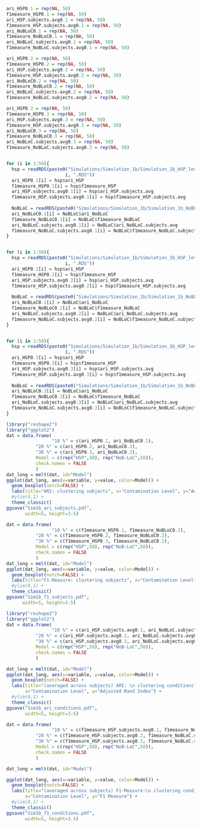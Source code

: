 

```r
ari_HSP0.1 = rep(NA, 50)
f1measure_HSP0.1 = rep(NA, 50)
ari_HSP.subjects.avg0.1 = rep(NA, 50)
f1measure_HSP.subjects.avg0.1 = rep(NA, 50)
ari_NoBLoC0.1 = rep(NA, 50)
f1measure_NoBLoC0.1 = rep(NA, 50)
ari_NoBLoC.subjects.avg0.1 = rep(NA, 50)
f1measure_NoBLoC.subjects.avg0.1 = rep(NA, 50)

ari_HSP0.2 = rep(NA, 50)
f1measure_HSP0.2 = rep(NA, 50)
ari_HSP.subjects.avg0.2 = rep(NA, 50)
f1measure_HSP.subjects.avg0.2 = rep(NA, 50)
ari_NoBLoC0.2 = rep(NA, 50)
f1measure_NoBLoC0.2 = rep(NA, 50)
ari_NoBLoC.subjects.avg0.2 = rep(NA, 50)
f1measure_NoBLoC.subjects.avg0.2 = rep(NA, 50)

ari_HSP0.3 = rep(NA, 50)
f1measure_HSP0.3 = rep(NA, 50)
ari_HSP.subjects.avg0.3 = rep(NA, 50)
f1measure_HSP.subjects.avg0.3 = rep(NA, 50)
ari_NoBLoC0.3 = rep(NA, 50)
f1measure_NoBLoC0.3 = rep(NA, 50)
ari_NoBLoC.subjects.avg0.3 = rep(NA, 50)
f1measure_NoBLoC.subjects.avg0.3 = rep(NA, 50)


for (i in 1:50){
  hsp = readRDS(paste0("Simulations/Simulation_1b/Simulation_1b_HSP_level10/Simulation_1b_HSP_level10_Results/HSP_Simulation_Results_Seeds",
                      i, ".RDS"))
  ari_HSP0.1[i] = hsp$ari_HSP
  f1measure_HSP0.1[i] = hsp$f1measure_HSP
  ari_HSP.subjects.avg0.1[i] = hsp$ari_HSP.subjects.avg
  f1measure_HSP.subjects.avg0.1[i] = hsp$f1measure_HSP.subjects.avg
  
  NoBLoC = readRDS(paste0("Simulations/Simulation_1b/Simulation_1b_NoBLoC_level10_Results/NoBLoC_Simulation_Results_Seeds", i, ".RDS"))
  ari_NoBLoC0.1[i] = NoBLoC$ari_NoBLoC
  f1measure_NoBLoC0.1[i] = NoBLoC$f1measure_NoBLoC
  ari_NoBLoC.subjects.avg0.1[i] = NoBLoC$ari_NoBLoC.subjects.avg
  f1measure_NoBLoC.subjects.avg0.1[i] = NoBLoC$f1measure_NoBLoC.subjects.avg
}


for (i in 1:50){
  hsp = readRDS(paste0("Simulations/Simulation_1b/Simulation_1b_HSP_level20/Simulation_1b_HSP_level20_Results/HSP_Simulation_Results_Seeds",
                      i, ".RDS"))
  ari_HSP0.2[i] = hsp$ari_HSP
  f1measure_HSP0.2[i] = hsp$f1measure_HSP
  ari_HSP.subjects.avg0.2[i] = hsp$ari_HSP.subjects.avg
  f1measure_HSP.subjects.avg0.2[i] = hsp$f1measure_HSP.subjects.avg
  
  NoBLoC = readRDS(paste0("Simulations/Simulation_1b/Simulation_1b_NoBLoC_level20_Results/NoBLoC_Simulation_Results_Seeds", i, ".RDS"))
  ari_NoBLoC0.2[i] = NoBLoC$ari_NoBLoC
  f1measure_NoBLoC0.2[i] = NoBLoC$f1measure_NoBLoC
  ari_NoBLoC.subjects.avg0.2[i] = NoBLoC$ari_NoBLoC.subjects.avg
  f1measure_NoBLoC.subjects.avg0.2[i] = NoBLoC$f1measure_NoBLoC.subjects.avg
}


for (i in 1:50){
  hsp = readRDS(paste0("Simulations/Simulation_1b/Simulation_1b_HSP_level30/Simulation_1b_HSP_level30_Results/HSP_Simulation_Results_Seeds",
                      i, ".RDS"))
  ari_HSP0.3[i] = hsp$ari_HSP
  f1measure_HSP0.3[i] = hsp$f1measure_HSP
  ari_HSP.subjects.avg0.3[i] = hsp$ari_HSP.subjects.avg
  f1measure_HSP.subjects.avg0.3[i] = hsp$f1measure_HSP.subjects.avg
  
  NoBLoC = readRDS(paste0("Simulations/Simulation_1b/Simulation_1b_NoBLoC_level30_Results/NoBLoC_Simulation_Results_Seeds", i, ".RDS"))
  ari_NoBLoC0.3[i] = NoBLoC$ari_NoBLoC
  f1measure_NoBLoC0.3[i] = NoBLoC$f1measure_NoBLoC
  ari_NoBLoC.subjects.avg0.3[i] = NoBLoC$ari_NoBLoC.subjects.avg
  f1measure_NoBLoC.subjects.avg0.3[i] = NoBLoC$f1measure_NoBLoC.subjects.avg
}
```






```r
library("reshape2")
library("ggplot2")
dat = data.frame(
                 "10 %" = c(ari_HSP0.1, ari_NoBLoC0.1),
           "20 %" = c(ari_HSP0.2, ari_NoBLoC0.2),
           "30 %" = c(ari_HSP0.3, ari_NoBLoC0.3),
           Model = c(rep("HSP",50), rep("NoB-LoC",50)),
           check.names = FALSE
           )
dat_long = melt(dat, id="Model")
ggplot(dat_long, aes(x=variable, y=value, color=Model)) +
  geom_boxplot(notch=FALSE) +
  labs(title="ARI: clustering subjects", x="Contamination Level", y="Adjusted Rand Index") +
  #ylim(0,1) +
  theme_classic()
ggsave("Sim1b_ari_subjects.pdf", 
       width=5, height=3.5)

dat = data.frame(
                 "10 %" = c(f1measure_HSP0.1, f1measure_NoBLoC0.1),
           "20 %" = c(f1measure_HSP0.2, f1measure_NoBLoC0.2),
           "30 %" = c(f1measure_HSP0.3, f1measure_NoBLoC0.3),
           Model = c(rep("HSP",50), rep("NoB-LoC",50)),
           check.names = FALSE
           )
dat_long = melt(dat, id="Model")
ggplot(dat_long, aes(x=variable, y=value, color=Model)) +
  geom_boxplot(notch=FALSE) +
  labs(title="F1-Measure: clustering subjects", x="Contamination Level", y="F1-Measure") +
  #ylim(0,1) +
  theme_classic()
ggsave("Sim1b_f1_subjects.pdf", 
      width=5, height=3.5)

library("reshape2")
library("ggplot2")
dat = data.frame(
                 "10 %" = c(ari_HSP.subjects.avg0.1, ari_NoBLoC.subjects.avg0.1),
           "20 %" = c(ari_HSP.subjects.avg0.2, ari_NoBLoC.subjects.avg0.2),
           "30 %" = c(ari_HSP.subjects.avg0.3, ari_NoBLoC.subjects.avg0.3),
           Model = c(rep("HSP",50), rep("NoB-LoC",50)),
           check.names = FALSE
           )

dat_long = melt(dat, id="Model")
ggplot(dat_long, aes(x=variable, y=value, color=Model)) +
  geom_boxplot(notch=FALSE) +
  labs(title="(averaged across subjects) ARI: \n clustering conditions", 
       x="Contamination Level", y="Adjusted Rand Index") +
  #ylim(0,1) +
  theme_classic()
ggsave("Sim1b_ari_conditions.pdf", 
       width=5, height=3.5)

dat = data.frame(
                 "10 %" = c(f1measure_HSP.subjects.avg0.1, f1measure_NoBLoC.subjects.avg0.1),
           "20 %" = c(f1measure_HSP.subjects.avg0.2, f1measure_NoBLoC.subjects.avg0.2),
           "30 %" = c(f1measure_HSP.subjects.avg0.3, f1measure_NoBLoC.subjects.avg0.3),
           Model = c(rep("HSP",50), rep("NoB-LoC",50)),
           check.names = FALSE
           )

dat_long = melt(dat, id="Model")

ggplot(dat_long, aes(x=variable, y=value, color=Model)) +
  geom_boxplot(notch=FALSE) +
  labs(title="(averaged across subjects) F1-Measure:\n clustering conditions", 
       x="Contamination Level", y="F1 Measure") +
  #ylim(0,1) +
  theme_classic()
ggsave("Sim1b_f1_conditions.pdf", 
       width=5, height=3.5)
```











